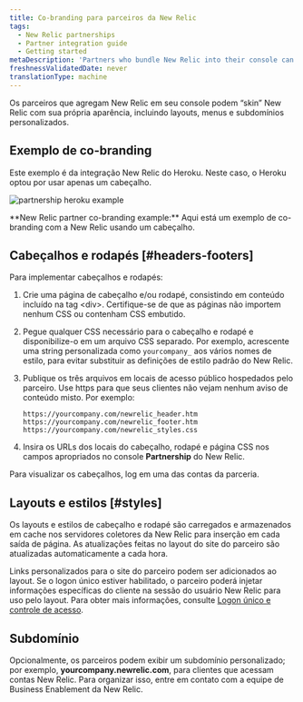 ```yaml
---
title: Co-branding para parceiros da New Relic
tags:
  - New Relic partnerships
  - Partner integration guide
  - Getting started
metaDescription: 'Partners who bundle New Relic into their console can use co-branding, including customized layouts, menus, and sub-domains.'
freshnessValidatedDate: never
translationType: machine
---
```



Os parceiros que agregam New Relic em seu console podem “skin” New Relic com sua própria aparência, incluindo layouts, menus e subdomínios personalizados.

## Exemplo de co-branding

Este exemplo é da integração New Relic do Heroku. Neste caso, o Heroku optou por usar apenas um cabeçalho.

<img
  title="partnership heroku example"
  alt="partnership heroku example"
  src={partnershipHerokuNewRelicCobranding}
/>

<figcaption>
  <DNT>**New Relic partner co-branding example:**</DNT> Aqui está um exemplo de co-branding com a New Relic usando um cabeçalho.
</figcaption>

## Cabeçalhos e rodapés [#headers-footers]

Para implementar cabeçalhos e rodapés:

1. Crie uma página de cabeçalho e/ou rodapé, consistindo em conteúdo incluído na tag &lt;div>. Certifique-se de que as páginas não importem nenhum CSS ou contenham CSS embutido.

2. Pegue qualquer CSS necessário para o cabeçalho e rodapé e disponibilize-o em um arquivo CSS separado. Por exemplo, acrescente uma string personalizada como `yourcompany_` aos vários nomes de estilo, para evitar substituir as definições de estilo padrão do New Relic.

3. Publique os três arquivos em locais de acesso público hospedados pelo parceiro. Use https para que seus clientes não vejam nenhum aviso de conteúdo misto. Por exemplo:

   ```
   https://yourcompany.com/newrelic_header.htm
   https://yourcompany.com/newrelic_footer.htm
   https://yourcompany.com/newrelic_styles.css
   ```

4. Insira os URLs dos locais do cabeçalho, rodapé e página CSS nos campos apropriados no console <DNT>**Partnership**</DNT> do New Relic.

<Callout variant="tip">
  Para visualizar os cabeçalhos, log em uma das contas da parceria.
</Callout>

## Layouts e estilos [#styles]

Os layouts e estilos de cabeçalho e rodapé são carregados e armazenados em cache nos servidores coletores da New Relic para inserção em cada saída de página. As atualizações feitas no layout do site do parceiro são atualizadas automaticamente a cada hora.

Links personalizados para o site do parceiro podem ser adicionados ao layout. Se o logon único estiver habilitado, o parceiro poderá injetar informações específicas do cliente na sessão do usuário New Relic para uso pelo layout. Para obter mais informações, consulte [Logon único e controle de acesso](/docs/accounts-partnerships/partnerships/partner-integration-guide/single-sign-access-control).

## Subdomínio

Opcionalmente, os parceiros podem exibir um subdomínio personalizado; por exemplo, <DNT>**yourcompany.newrelic.com**</DNT>, para clientes que acessam contas New Relic. Para organizar isso, entre em contato com a equipe de Business Enablement da New Relic.